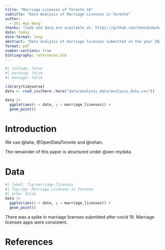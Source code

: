 ```yaml
---
title: "Marriage Licenses of Toronto CA"
subtitle: "Data Analysis of Marriage Licenses in Toronto"
author: 
  - Shi Hao Wang
thanks: "Code and data are available at: https://github.com/chenikabukes/MarriageLicenses"
date: today
date-format: long
abstract: "Data analysis of marriage licenses submitted in the year 2023 in Toronto"
format: pdf
number-sections: true
bibliography: references.bib
---
```


```r
#| include: false
#| warning: false
#| message: false

library(tidyverse)
data <- read_csv(here::here("data/analysis_data/analysis_data.csv"))

data |>
  ggplot(aes(x = date, y = marriage_licenses)) + 
  geom_point()
```


# Introduction

We use @talia, @OpenDataToronto and @rohan.

The remainder of this paper is structured under @sec-mydata.



# Data {#sec-mydata}


```r
#| label: fig-marriage-licenses
#| fig-cap: Marriage Licenses in Toronto
#| echo: false
data |>
  ggplot(aes(x = date, y = marriage_licenses)) + 
  geom_point()

```

There was a spike in marriage licenses submitted after covid 19. Marriage licenses apps were consistent. 


\newpage


# References


